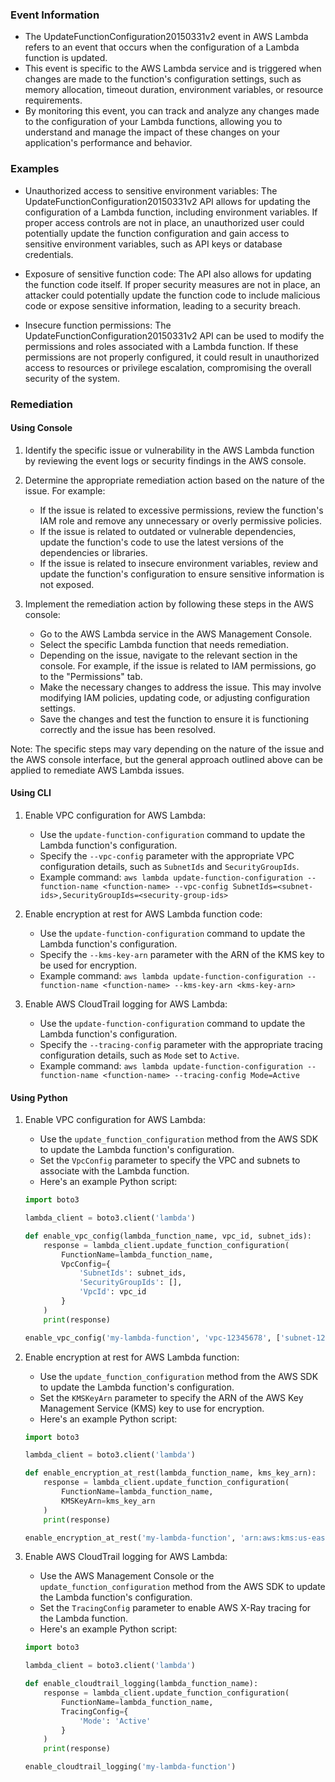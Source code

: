 
### Event Information

- The UpdateFunctionConfiguration20150331v2 event in AWS Lambda refers to an event that occurs when the configuration of a Lambda function is updated.
- This event is specific to the AWS Lambda service and is triggered when changes are made to the function's configuration settings, such as memory allocation, timeout duration, environment variables, or resource requirements.
- By monitoring this event, you can track and analyze any changes made to the configuration of your Lambda functions, allowing you to understand and manage the impact of these changes on your application's performance and behavior.


### Examples

- Unauthorized access to sensitive environment variables: The UpdateFunctionConfiguration20150331v2 API allows for updating the configuration of a Lambda function, including environment variables. If proper access controls are not in place, an unauthorized user could potentially update the function configuration and gain access to sensitive environment variables, such as API keys or database credentials.

- Exposure of sensitive function code: The API also allows for updating the function code itself. If proper security measures are not in place, an attacker could potentially update the function code to include malicious code or expose sensitive information, leading to a security breach.

- Insecure function permissions: The UpdateFunctionConfiguration20150331v2 API can be used to modify the permissions and roles associated with a Lambda function. If these permissions are not properly configured, it could result in unauthorized access to resources or privilege escalation, compromising the overall security of the system.

### Remediation

#### Using Console

1. Identify the specific issue or vulnerability in the AWS Lambda function by reviewing the event logs or security findings in the AWS console.

2. Determine the appropriate remediation action based on the nature of the issue. For example:
   - If the issue is related to excessive permissions, review the function's IAM role and remove any unnecessary or overly permissive policies.
   - If the issue is related to outdated or vulnerable dependencies, update the function's code to use the latest versions of the dependencies or libraries.
   - If the issue is related to insecure environment variables, review and update the function's configuration to ensure sensitive information is not exposed.

3. Implement the remediation action by following these steps in the AWS console:
   - Go to the AWS Lambda service in the AWS Management Console.
   - Select the specific Lambda function that needs remediation.
   - Depending on the issue, navigate to the relevant section in the console. For example, if the issue is related to IAM permissions, go to the "Permissions" tab.
   - Make the necessary changes to address the issue. This may involve modifying IAM policies, updating code, or adjusting configuration settings.
   - Save the changes and test the function to ensure it is functioning correctly and the issue has been resolved.

Note: The specific steps may vary depending on the nature of the issue and the AWS console interface, but the general approach outlined above can be applied to remediate AWS Lambda issues.

#### Using CLI

1. Enable VPC configuration for AWS Lambda:
   - Use the `update-function-configuration` command to update the Lambda function's configuration.
   - Specify the `--vpc-config` parameter with the appropriate VPC configuration details, such as `SubnetIds` and `SecurityGroupIds`.
   - Example command: `aws lambda update-function-configuration --function-name <function-name> --vpc-config SubnetIds=<subnet-ids>,SecurityGroupIds=<security-group-ids>`

2. Enable encryption at rest for AWS Lambda function code:
   - Use the `update-function-configuration` command to update the Lambda function's configuration.
   - Specify the `--kms-key-arn` parameter with the ARN of the KMS key to be used for encryption.
   - Example command: `aws lambda update-function-configuration --function-name <function-name> --kms-key-arn <kms-key-arn>`

3. Enable AWS CloudTrail logging for AWS Lambda:
   - Use the `update-function-configuration` command to update the Lambda function's configuration.
   - Specify the `--tracing-config` parameter with the appropriate tracing configuration details, such as `Mode` set to `Active`.
   - Example command: `aws lambda update-function-configuration --function-name <function-name> --tracing-config Mode=Active`

#### Using Python

1. Enable VPC configuration for AWS Lambda:
   - Use the `update_function_configuration` method from the AWS SDK to update the Lambda function's configuration.
   - Set the `VpcConfig` parameter to specify the VPC and subnets to associate with the Lambda function.
   - Here's an example Python script:

   ```python
   import boto3

   lambda_client = boto3.client('lambda')

   def enable_vpc_config(lambda_function_name, vpc_id, subnet_ids):
       response = lambda_client.update_function_configuration(
           FunctionName=lambda_function_name,
           VpcConfig={
               'SubnetIds': subnet_ids,
               'SecurityGroupIds': [],
               'VpcId': vpc_id
           }
       )
       print(response)

   enable_vpc_config('my-lambda-function', 'vpc-12345678', ['subnet-12345678', 'subnet-87654321'])
   ```

2. Enable encryption at rest for AWS Lambda function:
   - Use the `update_function_configuration` method from the AWS SDK to update the Lambda function's configuration.
   - Set the `KMSKeyArn` parameter to specify the ARN of the AWS Key Management Service (KMS) key to use for encryption.
   - Here's an example Python script:

   ```python
   import boto3

   lambda_client = boto3.client('lambda')

   def enable_encryption_at_rest(lambda_function_name, kms_key_arn):
       response = lambda_client.update_function_configuration(
           FunctionName=lambda_function_name,
           KMSKeyArn=kms_key_arn
       )
       print(response)

   enable_encryption_at_rest('my-lambda-function', 'arn:aws:kms:us-east-1:123456789012:key/abcd1234-5678-90ab-cdef-1234567890ab')
   ```

3. Enable AWS CloudTrail logging for AWS Lambda:
   - Use the AWS Management Console or the `update_function_configuration` method from the AWS SDK to update the Lambda function's configuration.
   - Set the `TracingConfig` parameter to enable AWS X-Ray tracing for the Lambda function.
   - Here's an example Python script:

   ```python
   import boto3

   lambda_client = boto3.client('lambda')

   def enable_cloudtrail_logging(lambda_function_name):
       response = lambda_client.update_function_configuration(
           FunctionName=lambda_function_name,
           TracingConfig={
               'Mode': 'Active'
           }
       )
       print(response)

   enable_cloudtrail_logging('my-lambda-function')
   ```

